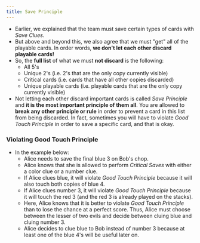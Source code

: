 ```yaml
---
title: Save Principle
---
```



<BeginnersGuideProgress id="save-principle" />

- Earlier, we explained that the team must save certain types of cards with _Save Clues_.
- But above and beyond this, we also agree that we must "get" all of the playable cards. In order words, **we don't let each other discard playable cards!**
- So, the **full list** of what we must **not discard** is the following:
  - All 5's
  - Unique 2's (i.e. 2's that are the only copy currently visible)
  - Critical cards (i.e. cards that have all other copies discarded)
  - Unique playable cards (i.e. playable cards that are the only copy currently visible)
- Not letting each other discard important cards is called _Save Principle_ and **it is the most important principle of them all**. You are allowed to **break any other principle or rule** in order to prevent a card in this list from being discarded. In fact, sometimes you will have to violate _Good Touch Principle_ in order to save a specific card, and that is okay.

### Violating Good Touch Principle

- In the example below:
  - Alice needs to save the final blue 3 on Bob's chop.
  - Alice knows that she is allowed to perform _Critical Saves_ with either a color clue or a number clue.
  - If Alice clues blue, it will violate _Good Touch Principle_ because it will also touch both copies of blue 4.
  - If Alice clues number 3, it will violate _Good Touch Principle_ because it will touch the red 3 (and the red 3 is already played on the stacks).
  - Here, Alice knows that it is better to violate _Good Touch Principle_ than to lose the chance at a perfect score. Thus, Alice must choose between the lesser of two evils and decide between cluing blue and cluing number 3.
  - Alice decides to clue blue to Bob instead of number 3 because at least one of the blue 4's will be useful later on.

<SavePrinciple />
